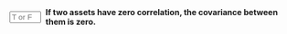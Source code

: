 
::: {.question-block}

<form onsubmit="event.preventDefault(); checkAnswerBox('module3_tf_q80','T')" style="display: flex; align-items: center; gap: 8px;">
<input type="text" id="module3_tf_q80" name="module3_tf_q80" maxlength="1" placeholder="T or F" style="width: 55px;" data-correct-answer="T" /> 
<label for="module3_tf_q80"><strong>If two assets have zero correlation, the covariance between them is zero.</strong></label>
</form>

<div id="feedback-module3_tf_q80" class="feedback" data-status="" style="display:none;">
The sentence is TRUE. Covariance = correlation × σ₁ × σ₂; correlation zero implies covariance zero.
</div>
:::
